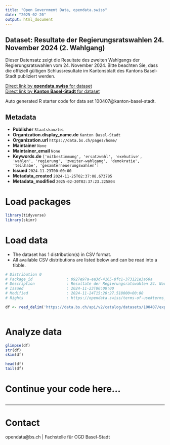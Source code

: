 ```yaml
---
title: "Open Government Data, opendata.swiss"
date: "2025-02-20"
output: html_document
---
```


## Dataset: Resultate der Regierungsratswahlen 24. November 2024 (2. Wahlgang)

Dieser Datensatz zeigt die Resultate des zweiten Wahlgangs der Regierungsratswahlen vom 24. November 2024. Bitte beachten Sie, dass die offiziell gültigen Schlussresultate im Kantonsblatt des Kantons Basel-Stadt publiziert werden. 

[Direct link by **opendata.swiss** for dataset](https://opendata.swiss/de/dataset/resultate-der-regierungsratswahlen-24-november-2024-2-wahlgang)<br>
[Direct link by **Kanton Basel-Stadt** for dataset](https://data.bs.ch/explore/dataset/100407/)

Auto generated R starter code for data set 100407@kanton-basel-stadt.

## Metadata

- **Publisher** `Staatskanzlei`
- **Organization.display_name.de** `Kanton Basel-Stadt`
- **Organization.url** `https://data.bs.ch/pages/home/`
- **Maintainer** `None`
- **Maintainer_email** `None`
- **Keywords.de** `['mitbestimmung', 'ersatzwahl', 'exekutive', 'wahlen', 'regierung', 'zweiter-wahlgang', 'demokratie', 'teilhabe', 'gesamterneuerungswahlen']`
- **Issued** `2024-11-23T00:00:00`
- **Metadata_created** `2024-11-25T02:37:08.673785`
- **Metadata_modified** `2025-02-20T02:37:23.225804`


# Load packages

```r

library(tidyverse)
library(skimr)

```

# Load data

-   The dataset has 1 distribution(s) in CSV format.
-   All available CSV distributions are listed below and can be read into a tibble.

```r

# Distribution 0
# Package_id               : 0927e97a-ea3d-4165-8fc1-373121e3a60a
# Description              : Resultate der Regierungsratswahlen 24. November 2024 (2. Wahlgang) (csv)
# Issued                   : 2024-11-23T00:00:00
# Modified                 : 2024-11-24T15:20:27.518000+00:00
# Rights                   : https://opendata.swiss/terms-of-use#terms_by

df <- read_delim('https://data.bs.ch/api/v2/catalog/datasets/100407/exports/csv?use_labels=true')



```

# Analyze data

```r

glimpse(df)
str(df)
skim(df)

head(df)
tail(df)

```

# Continue your code here...

```r

```

------------------------------------------------------------------------

# Contact

opendata@bs.ch | Fachstelle für OGD Basel-Stadt
